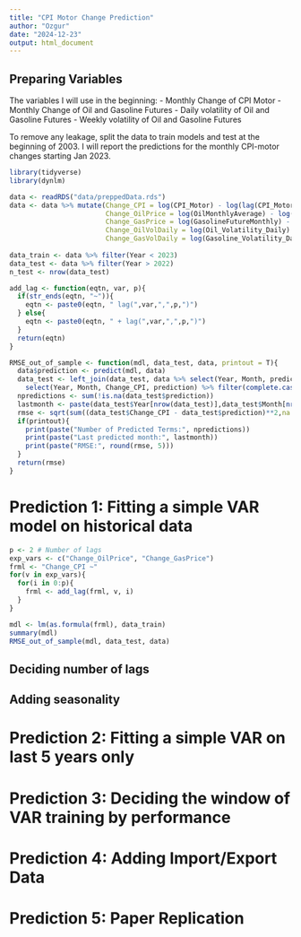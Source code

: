 ```yaml
---
title: "CPI Motor Change Prediction"
author: "Ozgur"
date: "2024-12-23"
output: html_document
---
```


## Preparing Variables

The variables I will use in the beginning:
  - Monthly Change of CPI Motor
  - Monthly Change of Oil and Gasoline Futures
  - Daily volatility of Oil and Gasoline Futures
  - Weekly volatility of Oil and Gasoline Futures 

To remove any leakage, split the data to train models and test at the beginning  of 2003. I will report the predictions for the monthly CPI-motor changes starting Jan 2023.  

```r
library(tidyverse)
library(dynlm)

data <- readRDS("data/preppedData.rds")
data <- data %>% mutate(Change_CPI = log(CPI_Motor) - log(lag(CPI_Motor)),
                        Change_OilPrice = log(OilMonthlyAverage) - log(lag(OilMonthlyAverage)),
                        Change_GasPrice = log(GasolineFutureMonthly) - log(lag(GasolineFutureMonthly)),
                        Change_OilVolDaily = log(Oil_Volatility_Daily) - log(lag(Oil_Volatility_Daily)),
                        Change_GasVolDaily = log(Gasoline_Volatility_Daily) - log(lag(Gasoline_Volatility_Daily)))
  
data_train <- data %>% filter(Year < 2023)
data_test <- data %>% filter(Year > 2022)
n_test <- nrow(data_test)

add_lag <- function(eqtn, var, p){
  if(str_ends(eqtn, "~")){
    eqtn <- paste0(eqtn, " lag(",var,",",p,")")
  } else{
    eqtn <- paste0(eqtn, " + lag(",var,",",p,")")
  }
  return(eqtn)
}

RMSE_out_of_sample <- function(mdl, data_test, data, printout = T){
  data$prediction <- predict(mdl, data)
  data_test <- left_join(data_test, data %>% select(Year, Month, prediction)) %>%
    select(Year, Month, Change_CPI, prediction) %>% filter(complete.cases(.))
  npredictions <- sum(!is.na(data_test$prediction))
  lastmonth <- paste(data_test$Year[nrow(data_test)],data_test$Month[nrow(data_test)], sep = "-")
  rmse <- sqrt(sum((data_test$Change_CPI - data_test$prediction)**2,na.rm = T))
  if(printout){
    print(paste("Number of Predicted Terms:", npredictions))
    print(paste("Last predicted month:", lastmonth))
    print(paste("RMSE:", round(rmse, 5)))
  }
  return(rmse)
}
```

# Prediction 1: Fitting a simple VAR model on historical data

```r
p <- 2 # Number of lags
exp_vars <- c("Change_OilPrice", "Change_GasPrice") 
frml <- "Change_CPI ~"
for(v in exp_vars){
  for(i in 0:p){
    frml <- add_lag(frml, v, i)
  }
}

mdl <- lm(as.formula(frml), data_train)
summary(mdl)
RMSE_out_of_sample(mdl, data_test, data)

```


## Deciding number of lags 

## Adding seasonality

# Prediction 2: Fitting a simple VAR on last 5 years only

# Prediction 3: Deciding the window of VAR training by performance

# Prediction 4: Adding Import/Export Data

# Prediction 5: Paper Replication
